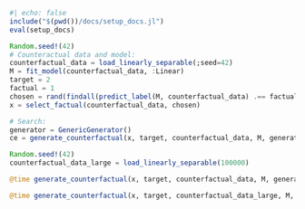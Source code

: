```julia
#| echo: false
include("$(pwd())/docs/setup_docs.jl")
eval(setup_docs)
```


```julia
Random.seed!(42)
# Counteractual data and model:
counterfactual_data = load_linearly_separable(;seed=42)
M = fit_model(counterfactual_data, :Linear)
target = 2
factual = 1
chosen = rand(findall(predict_label(M, counterfactual_data) .== factual))
x = select_factual(counterfactual_data, chosen)

# Search:
generator = GenericGenerator()
ce = generate_counterfactual(x, target, counterfactual_data, M, generator)
```


```julia
Random.seed!(42)
counterfactual_data_large = load_linearly_separable(100000)
```


```julia
@time generate_counterfactual(x, target, counterfactual_data, M, generator)
```


```julia
@time generate_counterfactual(x, target, counterfactual_data_large, M, generator)
```